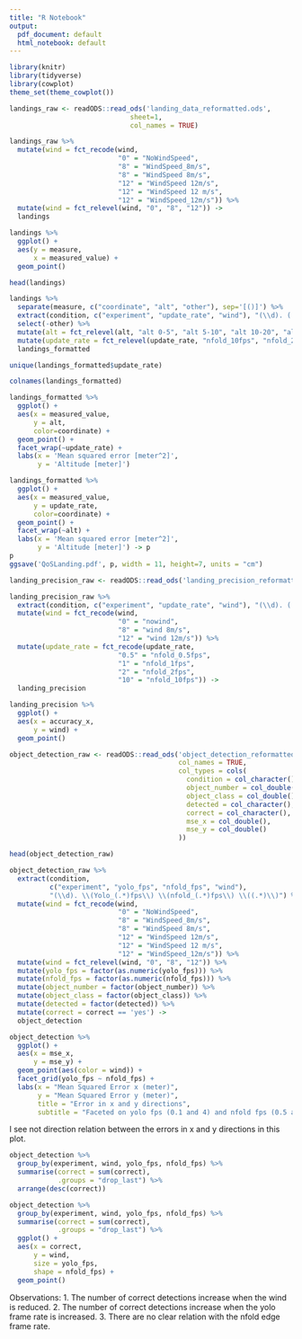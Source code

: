 ```yaml
---
title: "R Notebook"
output:
  pdf_document: default
  html_notebook: default
---
```


```r
library(knitr)
library(tidyverse)
library(cowplot)
theme_set(theme_cowplot())
```

```r
landings_raw <- readODS::read_ods('landing_data_reformatted.ods', 
                              sheet=1, 
                              col_names = TRUE)
```

```r
landings_raw %>%
  mutate(wind = fct_recode(wind, 
                           "0" = "NoWindSpeed", 
                           "8" = "WindSpeed_8m/s", 
                           "8" = "WindSpeed 8m/s", 
                           "12" = "WindSpeed 12m/s", 
                           "12" = "WindSpeed 12 m/s", 
                           "12" = "WindSpeed_12m/s")) %>%
  mutate(wind = fct_relevel(wind, "0", "8", "12")) ->
  landings
```



```r
landings %>%
  ggplot() +
  aes(y = measure, 
      x = measured_value) + 
  geom_point()
```


```r
head(landings)
```


```r
landings %>%
  separate(measure, c("coordinate", "alt", "other"), sep='[()]') %>%
  extract(condition, c("experiment", "update_rate", "wind"), "(\\d). (.*?) (.*)") %>%
  select(-other) %>%
  mutate(alt = fct_relevel(alt, "alt 0-5", "alt 5-10", "alt 10-20", "alt 20+")) %>%
  mutate(update_rate = fct_relevel(update_rate, "nfold_10fps", "nfold_2fps", "nfold_1fps", "nfold_0.5fps")) ->
  landings_formatted
```


```r
unique(landings_formatted$update_rate)
```


```r
colnames(landings_formatted)
```



```r
landings_formatted %>%
  ggplot() + 
  aes(x = measured_value, 
      y = alt, 
      color=coordinate) + 
  geom_point() + 
  facet_wrap(~update_rate) + 
  labs(x = 'Mean squared error [meter^2]', 
       y = 'Altitude [meter]')
```

```r
landings_formatted %>%
  ggplot() + 
  aes(x = measured_value, 
      y = update_rate, 
      color=coordinate) + 
  geom_point() + 
  facet_wrap(~alt) + 
  labs(x = 'Mean squared error [meter^2]', 
       y = 'Altitude [meter]') -> p
p
ggsave('QoSLanding.pdf', p, width = 11, height=7, units = "cm")
```


```r
landing_precision_raw <- readODS::read_ods('landing_precision_reformatted.ods', sheet = 1)
```

```r
landing_precision_raw %>%
  extract(condition, c("experiment", "update_rate", "wind"), "(\\d). (.*?) (.*)") %>%
  mutate(wind = fct_recode(wind, 
                           "0" = "nowind", 
                           "8" = "wind 8m/s", 
                           "12" = "wind 12m/s")) %>%
  mutate(update_rate = fct_recode(update_rate, 
                           "0.5" = "nfold_0.5fps", 
                           "1" = "nfold_1fps", 
                           "2" = "nfold_2fps", 
                           "10" = "nfold_10fps")) ->
  landing_precision
```


```r
landing_precision %>%
  ggplot() + 
  aes(x = accuracy_x, 
      y = wind) + 
  geom_point()
```




```r
object_detection_raw <- readODS::read_ods('object_detection_reformatted.ods', 
                                          col_names = TRUE,
                                          col_types = cols(
                                            condition = col_character(),
                                            object_number = col_double(),
                                            object_class = col_double(),
                                            detected = col_character(),
                                            correct = col_character(),
                                            mse_x = col_double(),
                                            mse_y = col_double()
                                          ))
```

```r
head(object_detection_raw)
```



```r
object_detection_raw %>%
  extract(condition, 
          c("experiment", "yolo_fps", "nfold_fps", "wind"), 
          "(\\d). \\(Yolo_(.*)fps\\) \\(nfold_(.*)fps\\) \\((.*)\\)") %>%
  mutate(wind = fct_recode(wind, 
                           "0" = "NoWindSpeed", 
                           "8" = "WindSpeed_8m/s", 
                           "8" = "WindSpeed 8m/s", 
                           "12" = "WindSpeed 12m/s", 
                           "12" = "WindSpeed 12 m/s", 
                           "12" = "WindSpeed_12m/s")) %>%
  mutate(wind = fct_relevel(wind, "0", "8", "12")) %>%
  mutate(yolo_fps = factor(as.numeric(yolo_fps))) %>%
  mutate(nfold_fps = factor(as.numeric(nfold_fps))) %>%
  mutate(object_number = factor(object_number)) %>%
  mutate(object_class = factor(object_class)) %>%
  mutate(detected = factor(detected)) %>%
  mutate(correct = correct == 'yes') ->
  object_detection
```

```r
object_detection %>%
  ggplot() + 
  aes(x = mse_x, 
      y = mse_y) + 
  geom_point(aes(color = wind)) + 
  facet_grid(yolo_fps ~ nfold_fps) + 
  labs(x = "Mean Squared Error x (meter)",
       y = "Mean Squared Error y (meter)", 
       title = "Error in x and y directions", 
       subtitle = "Faceted on yolo fps (0.1 and 4) and nfold fps (0.5 and 10)")
```

I see not direction relation between the errors in x and y directions 
in this plot.





```r
object_detection %>%
  group_by(experiment, wind, yolo_fps, nfold_fps) %>%
  summarise(correct = sum(correct), 
            .groups = "drop_last") %>%
  arrange(desc(correct))
```

```r
object_detection %>%
  group_by(experiment, wind, yolo_fps, nfold_fps) %>%
  summarise(correct = sum(correct), 
            .groups = "drop_last") %>%
  ggplot() +
  aes(x = correct, 
      y = wind, 
      size = yolo_fps, 
      shape = nfold_fps) + 
  geom_point()
```

Observations: 
1. The number of correct detections increase when the wind is reduced.
2. The number of correct detections increase when the yolo frame rate is increased.
3. There are no clear relation with the nfold edge frame rate.
